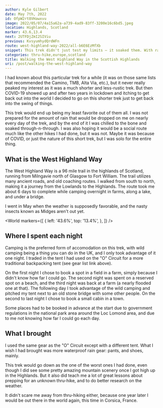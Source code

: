 ```yaml
---
author: Kyle Gilbert
date: May 7th, 2022
id: OfpW2rt8VHawxvu
image: 2022/05/07/4a15a62a-a739-4ad9-83ff-3200e16c6bd5.jpeg
location: Highlands, Scotland
marker: 43.6,13.4
next: 2UTFDjZmI2SIViu
previous: KvsyumhydQrdWFn
route: west-highland-way-2022/all-b6E6EzMfXb
snippet: This trek didn't just test my limits — it soaked them. With rain nearly every day and my gear falling short, it easily became my least favorite of them all.
categories: thru-hike,europe,scotland
title: Walking the West Highland Way in the Scottish Highlands
uri: /post/walking-the-west-highland-way
---
```


<Stats />

<Route />

I had known about this particular trek for a while (it was on those same lists
that recommended the Camino, TMB, Alta Via, etc.), but it never really peaked
my interest as it was a much shorter and less-rustic trek. But then COVID-19
showed up and after two years in lockdown and itching to get back out into the
world I decided to go on this shorter trek just to get back into the swing of
things.

This trek would end up being my least favorite out of them all. I was not
prepared for the amount of rain that would be dropped on me on nearly every day
of the trek, and by the end of it I was chilled to the bone and soaked
through-n-through. I was also hoping it would be a social route much like the
other hikes I had done, but it was not. Maybe it was because of COVID, or just
the nature of this short trek, but I was solo for the entire thing.

## What is the West Highland Way

The West Highland Way is a 96 mile trail in the highlands of Scotland, running
from Milngavie north of Glasgow to Fort William. The trail utilizes many ancient
roads, and old coaching routes. I walked from south to north, making it a
journey from the Lowlands to the Highlands. The route took me about 6 days to
complete while camping overnight in farms, along a lake, and under a bridge.

I went in May when the weather is supposedly favorable, and the nasty insects
known as Midges aren't out yet.

<World
  markers={[
    {
      left: '43.6%',
      top: '13.4%',
    },
  ]}
/>

## Where I spent each night

Camping is the preferred form of accomodation on this trek, with wild camping
being a thing you can do in the UK, and I only took advantage of it one night.
I traded in the tent I had used on the "O" Circuit for a more traditional
backpacking tent (see gear list link above).

On the first night I chose to book a spot in a field in a farm, simply because
I didn't know how far I could go. The second night was spent on a reserved spot
on a beach, and the third night was back at a farm (a nearly flooded one at
that). The following day I took advantage of the wild camping and pitched my
tent next to an old stone bridge with some other people. On the second to last
night I chose to book a small cabin in a town.

Some places had to be booked in advance at the start due to government
regulations in the national park area around the Loc Lomond area, and due to me
not knowing how far I could go each day.

## What I brought

I used the same gear as the "O" Circuit except with a different tent. What I
wish I had brought was more waterproof rain gear: pants, and shoes, mainly.

<Stages />

This trek would go down as the one of the worst ones I had done, even though I
did see some pretty amazing mountain scenery once I got high up in the
Highlands. But it also did teach me a lot of great lessons about prepping for an
unknown thru-hike, and to do better research on the weather.

It didn't scare me away from thru-hiking either, because one year later I would
be out there in the world again, this time in Corsica, France.

